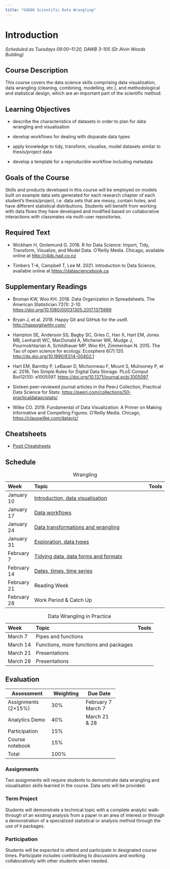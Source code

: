 ```yaml
---
title: "GG606 Scientific Data Wrangling"
---
```


# Introduction

*Scheduled as Tuesdays 09:00--11:20, DAWB 3-105 (Dr Alvin Woods Building)*

## Course Description

This course covers the data science skills comprising data visualization, data wrangling (cleaning, combining, modelling, etc.), and methodological and statistical design, which are an important part of the scientific method.

## Learning Objectives

-   describe the characteristics of datasets in order to plan for data wrangling and visualisation

-   develop workflows for dealing with disparate data types

-   apply knowledge to tidy, transform, visualise, model datasets similar to thesis/project data

-   develop a template for a reproducible workflow including metadata

## Goals of the Course

Skills and products developed in this course will be employed on models built on example data sets generated for each research chapter of each student's thesis/project, i.e. data sets that are messy, contain holes, and have different statistical distributions. Students will benefit from working with data flows they have developed and modified based on collaborative interactions with classmates via multi-user repositories.

## Required Text

-   Wickham H, Grolemund G. 2016. R for Data Science: Import, Tidy, Transform, Visualize, and Model Data. O'Reilly Media. Chicago, available online at [http://r4ds.had.co.nz](http://r4ds.had.co.nz/){.uri}

-   Timbers T-A, Campbell T, Lee M. 2021. Introduction to Data Science, available online at [https://datasciencebook.ca](https://datasciencebook.ca/){.uri}

## Supplementary Readings

-   Broman KW, Woo KH. 2018. Data Organization in Spreadsheets. The American Statistician 72(1): 2-10. <https://doi.org/10.1080/00031305.2017.1375989>

-   Bryan J, et al. 2018. Happy Git and GitHub for the useR. <http://happygitwithr.com/>

-   Hampton SE, Anderson SS, Bagby SC, Gries C, Han X, Hart EM, Jones MB, Lenhardt WC, MacDonald A, Michener WK, Mudge J, Pourmokhtarian A, Schildhauer MP, Woo KH, Zimmerman N. 2015. The Tao of open science for ecology. Ecosphere 6(7):120. <http://dx.doi.org/10.1890/ES14-00402.1>

-   Hart EM, Barmby P, LeBauer D, Michonneau F, Mount S, Mulrooney P, et al. 2016. Ten Simple Rules for Digital Data Storage. PLoS Comput Biol12(10): e1005097. <https://doi.org/10.1371/journal.pcbi.1005097>

-   Sixteen peer-reviewed journal articles in the PeerJ Collection, Practical Data Science for Stats: <https://peerj.com/collections/50-practicaldatascistats/>

-   Wilke CO. 2019. Fundamental of Data Visualization: A Primer on Making Informative and Compelling Figures. O'Reilly Media. Chicago, <https://clauswilke.com/dataviz/>

## Cheatsheets

-   [Posit Cheatsheets](https://posit.co/resources/cheatsheets/)

## Schedule

| Week        | Topic                                                                        | Tools |
|:------------|:-----------------------------------------------------------------------------|:------|
| January 10  | [Introduction, data visualisation](lecs/1-intro-data-vis.pdf)                |       |
| January 17  | [Data workflows](lecs/2-workflows.pdf)                                       |       |
| January 24  | [Data transformations and wrangling](lecs/3-transformations-wrangling.pdf)   |       |
| January 31  | [Exploration, data types](lecs/4-exploration-data-types.pdf)                 |       |
| February 7  | [Tidying data, data forms and formats](lecs/5-tidying-dataforms-formats.pdf) |       |
| February 14 | [Dates, times, time series](lecs/6-factors-dates.pdf)                        |       |
| February 21 | Reading Week                                                                 |       |
| February 28 | Work Period & Catch Up                                                       |       |

: Wrangling

| Week     | Topic                                  | Tools |
|:---------|:---------------------------------------|:------|
| March 7  | Pipes and functions                    |       |
| March 14 | Functions, more functions and packages |       |
| March 21 | Presentations                          |       |
| March 28 | Presentations                          |       |

: Data Wrangling in Practice

## Evaluation

+---------------------+-----------+---------------+
| Assessment          | Weighting | Due Date      |
+=====================+===========+===============+
| Assignments (2×15%) | 30%       | February 7\   |
|                     |           | March 7       |
+---------------------+-----------+---------------+
| Analytics Demo      | 40%       | March 21 & 28 |
+---------------------+-----------+---------------+
| Participation       | 15%       |               |
+---------------------+-----------+---------------+
| Course notebook     | 15%       |               |
+---------------------+-----------+---------------+
| Total               | 100%      |               |
+---------------------+-----------+---------------+

### Assignments

Two assignments will require students to demonstrate data wrangling and visualisation skills learned in the course. Data sets will be provided.

### Term Project

Students will demonstrate a technical topic with a complete analytic walk-through of an existing analysis from a paper in an area of interest or through a demonstration of a specialized statistical or analysis method through the use of `R` packages.

### Participation

Students will be expected to attend and participate in designated course times. Participate includes contributing to discussions and working collaboratively with other students when needed.
